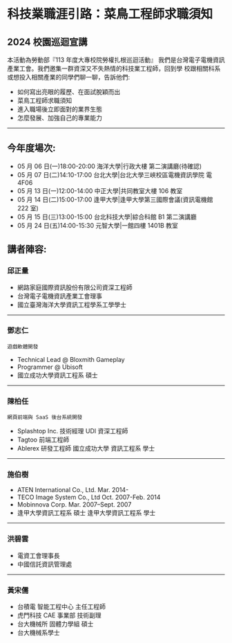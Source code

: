 # 科技業職涯引路：菜鳥工程師求職須知

## 2024 校園巡迴宣講

本活動為勞動部『113 年度大專校院勞權扎根巡迴活動』 我們是台灣電子電機資訊產業工會。我們邀集一群資深又不失熱情的科技業工程師，回到學
校跟相關科系或想投入相關產業的同學們聊一聊，告訴他們:

- 如何寫出亮眼的履歷、在面試脫穎而出
- 菜鳥工程師求職須知
- 進入職場後立即面對的業界生態
- 怎麼發展、加強自己的專業能力

---

## 今年度場次:

- 05 月 06 日(一)18:00-20:00 海洋大學|行政大樓 第二演講廳(待確認)
- 05 月 07 日(二)14:10-17:00 台北大學|台北大學三峽校區電機資訊學院 電 4F06
- 05 月 13 日(一)12:00-14:00 中正大學|共同教室大樓 106 教室
- 05 月 14 日(二)15:00-17:00 逢甲大學|逢甲大學第三國際會議(資訊電機館 222 室)
- 05 月 15 日(三)13:00-15:00 台北科技大學|綜合科館 B1 第二演講廳
- 05 月 24 日(五)14:00-15:30 元智大學|一館四樓 1401B 教室

## 講者陣容:

### 邱正量

- 網路家庭國際資訊股份有限公司資深工程師
- 台灣電子電機資訊產業工會理事
- 國立臺灣海洋大學資訊工程學系工學學士

---

### 鄧志仁

`遊戲軟體開發`

- Technical Lead @ Bloxmith Gameplay
- Programmer @ Ubisoft
- 國立成功大學資訊工程系 碩士

---

### 陳柏任

`網頁前端與 SaaS 後台系統開發`

- Splashtop Inc. 技術經理 UDI 資深工程師
- Tagtoo 前端工程師
- Ablerex 研發工程師 國立成功大學 資訊工程系 學士

---

### 施伯樹

- ATEN International Co., Ltd. Mar. 2014-
- TECO Image System Co., Ltd Oct. 2007-Feb. 2014
- Mobinnova Corp. Mar. 2007–Sept. 2007
- 逢甲大學資訊工程系 碩士 逢甲大學資訊工程系 學士

---

### 洪碧雲

- 電資工會理事長
- 中國信託資訊管理處

---

### 黃宋儒

- 台積電 智能工程中心 主任工程師
- 虎門科技 CAE 事業部 技術副理
- 台大機械所 固體力學組 碩士
- 台大機械系學士
